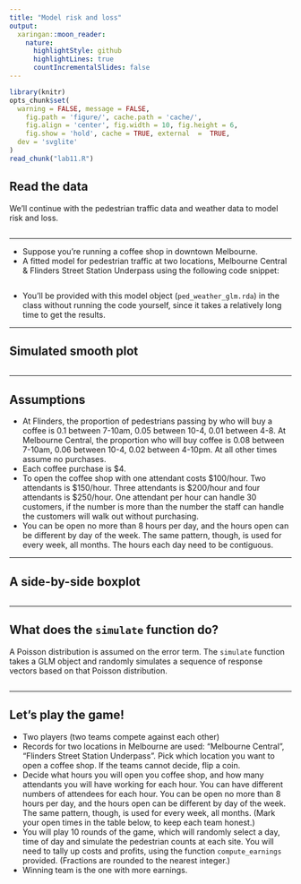 ```yaml
---
title: "Model risk and loss"
output:
  xaringan::moon_reader:
    nature:
      highlightStyle: github
      highlightLines: true
      countIncrementalSlides: false
---
```


```r
library(knitr)
opts_chunk$set(
  warning = FALSE, message = FALSE, 
	fig.path = 'figure/', cache.path = 'cache/', 
	fig.align = 'center', fig.width = 10, fig.height = 6, 
	fig.show = 'hold', cache = TRUE, external  =  TRUE,
  dev = 'svglite'
)
read_chunk("lab11.R")
```

## Read the data

We'll continue with the pedestrian traffic data and weather data to model risk and loss.

```r
```

---

* Suppose you're running a coffee shop in downtown Melbourne.
* A fitted model for pedestrian traffic at two locations, Melbourne Central & Flinders Street Station Underpass using the following code snippet:

```r
```

* You'll be provided with this model object (`ped_weather_glm.rda`) in the class without running the code yourself, since it takes a relatively long time to get the results.

---

## Simulated smooth plot

```r
```

---

## Assumptions

* At Flinders, the proportion of pedestrians passing by who will buy a coffee is 0.1 between 7-10am, 0.05 between 10-4, 0.01 between 4-8. At Melbourne Central, the proportion who will buy coffee is 0.08 between 7-10am, 0.06 between 10-4, 0.02 between 4-10pm. At all other times assume no purchases.
* Each coffee purchase is $4.
* To open the coffee shop with one attendant costs $100/hour. Two attendants is $150/hour. Three attendants is $200/hour and four attendants is $250/hour. One attendant per hour can handle 30 customers, if the number is more than the number the staff can handle the customers will walk out without purchasing.
* You can be open no more than 8 hours per day, and the hours open can be different by day of the week. The same pattern, though, is used for every week, all months. The hours each day need to be contiguous.

---

## A side-by-side boxplot

```r
```

---

## What does the `simulate` function do?

A Poisson distribution is assumed on the error term. The `simulate` function takes a GLM object and randomly simulates a sequence of response vectors based on that Poisson distribution.

```r
```

---

## Let's play the game!

* Two players (two teams compete against each other)
* Records for two locations in Melbourne are used: "Melbourne Central", "Flinders Street Station Underpass". Pick which location you want to open a coffee shop. If the teams cannot decide, flip a coin.
* Decide what hours you will open you coffee shop, and how many attendants you will have working for each hour. You can have different numbers of attendees for each hour. You can be open no more than 8 hours per day, and the hours open can be different by day of the week. The same pattern, though, is used for every week, all months. (Mark your open times in the table below, to keep each team honest.)
* You will play 10 rounds of the game, which will randomly select a day, time of day and simulate the pedestrian counts at each site. You will need to tally up costs and profits, using the function `compute_earnings` provided. (Fractions are rounded to the nearest integer.)
* Winning team is the one with more earnings.
